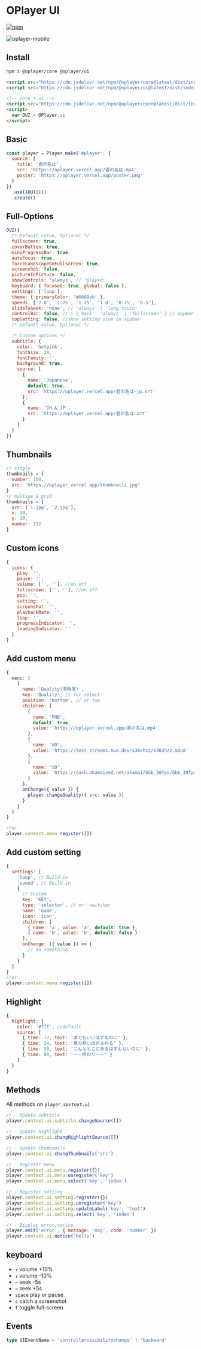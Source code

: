 # OPlayer UI

[![npm](https://img.shields.io/npm/v/@oplayer/ui?style=flat-square&label=@oplayer/ui)](https://www.npmjs.com/package/@oplayer/ui)

![oplayer-mobile](https://github.com/shiyiya/oplayer/raw/main/packages/ui/oplayer-ui-mobile.png)

## Install

```bash
npm i @oplayer/core @oplayer/ui
```

```html
<script src="https://cdn.jsdelivr.net/npm/@oplayer/core@latest/dist/index.min.js"></script>
<script src="https://cdn.jsdelivr.net/npm/@oplayer/ui@latest/dist/index.core.js"></script>

<!-- core + ui -->
<script src="https://cdn.jsdelivr.net/npm/@oplayer/core@latest/dist/index.ui.js"></script>
<script>
  var OUI = OPlayer.ui
</script>
```

## Basic

```js
const player = Player.make('#player', {
  source: {
    title: '君の名は',
    src: 'https://oplayer.vercel.app/君の名は.mp4',
    poster: 'https://oplayer.vercel.app/poster.png'
  }
})
  .use([OUI()])
  .create()
```

## Full-Options

```js
OUI({
  /* Default value, Optional */
  fullscreen: true,
  coverButton: true,
  miniProgressBar: true,
  autoFocus: true,
  forceLandscapeOnFullscreen: true,
  screenshot: false,
  pictureInPicture: false,
  showControls: 'always', // 'played'
  keyboard: { focused: true, global: false },
  settings: ['loop'],
  theme: { primaryColor: '#6668ab' },
  speeds: ['2.0', '1.75', '1.25', '1.0', '0.75', '0.5'],
  slideToSeek: 'none', // 'always' | 'long-touch'
  controlBar: false, // | { back:  'always' | 'fullscreen' } // appbar
  topSetting: false, //show setting icon on appbar
  /* Default value, Optional */

  /* Custom options */
  subtitle: {
    color: 'hotpink',
    fontSize: 20,
    fontFamily: '',
    background: true,
    source: [
      {
        name: 'Japanese',
        default: true,
        src: 'https://oplayer.vercel.app/君の名は-jp.srt'
      },
      {
        name: 'CH & JP',
        src: 'https://oplayer.vercel.app/君の名は.srt'
      }
    ]
  }
})
```

## Thumbnails

```js
// single
thumbnails = {
  number: 100,
  src: 'https://oplayer.vercel.app/thumbnails.jpg'
}
// multipe & grid
thumbnails = {
  src: ['1.jpg', '2,jpg'],
  x: 10,
  y: 10,
  number: 192
}
```

## Custom icons

```js
{
  icons: {
    play: '',
    pause: '',
    volume: ['', ''], //on off
    fullscreen: ['', ''], //on off
    pip: '',
    setting: '',
    screenshot: '',
    playbackRate: '',
    loop: '',
    progressIndicator: '',
    loadingIndicator: ''
  }
}
```

## Add custom menu

```js
{
  menu: [
    {
      name: 'Quality(清晰度)',
      key: 'Quality', // for select
      position: 'bottom', // or top
      children: [
        {
          name: 'FHD',
          default: true,
          value: 'https://oplayer.vercel.app/君の名は.mp4'
        },
        {
          name: 'HD',
          value: 'https://test-streams.mux.dev/x36xhzz/x36xhzz.m3u8'
        },
        {
          name: 'SD',
          value: 'https://dash.akamaized.net/akamai/bbb_30fps/bbb_30fps.mpd'
        }
      ],
      onChange({ value }) {
        player.changeQuality({ src: value })
      }
    }
  ]
}

//or
player.context.menu.register([])
```

## Add custom setting

```js
{
  settings: [
    'loop', // Build-in
    'speed', // Build-in
    {
      // Custom
      key: 'KEY',
      type: 'selector', // or 'switcher'
      name: 'name',
      icon: 'icon',
      children: [
        { name: 'a', value: 'a', default: true },
        { name: 'b', value: 'b', default: false }
      ],
      onChange: ({ value }) => {
        // do something
      }
    }
  ]
}
//or
player.context.menu.register([])
```

## Highlight

```js
{
  highlight: {
    color: '#fff', //default
    source: [
      { time: 12, text: '谁でもいいはずなのに' },
      { time: 34, text: '夏の想い出がまわる' },
      { time: 58, text: 'こんなとこにあるはずもないのに' },
      { time: 88, text: '－－终わり－－' }
    ]
  }
}
```

## Methods

All methods on `player.context.ui`

```js
// - Update subtitle
player.context.ui.subtitle.changeSource([])

// - Update highlight
player.context.ui.changHighlightSource([])

// - Update thumbnails
player.context.ui.changThumbnails('src')

// - Register menu
player.context.ui.menu.register({})
player.context.ui.menu.unregister('key')
player.context.ui.menu.select('key', 'index')

// - Register setting
player.context.ui.setting.register({})
player.context.ui.setting.unregister('key')
player.context.ui.setting.updateLabel('key', 'text')
player.context.ui.setting.select('key', 'index')

// - Display error,notice
player.emit('error', { message: 'msg', code: 'number' })
player.context.ui.notice('hello')
```

## keyboard

- `↑` volume +10%
- `↓` volume -10%
- `←` seek -5s
- `→` seek +5s
- `space` play or pause
- `s` catch a screenshot
- `f` toggle full-screen

## Events

```ts
type UIEventName = 'controllervisibilitychange' | 'backward'
```
